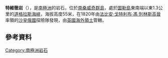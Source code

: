 {{coord|59|28|S|27|14|W|display=title}}

'''特維徹岩'''（{{lang-en|Twitcher Rock}}），是[[南極洲|南極洲]]的岩石，位於[[南桑威奇群島|南桑威奇群島]]，處於[[圖勒島|圖勒島]]東南端以東1.3公里的[[道格拉斯海峽|道格拉斯海峽]]，海拔高度55米，在1820年由[[法比安·戈特利布·馮·別林斯高晉|法比安·戈特利布·馮·別林斯高晉]]率領的[[沙皇俄國|沙皇俄國]]探險隊發現，由[[英國海外領土|英國海外領土]]管轄。

==參考資料==
{{usgs-gazetteer}}

{{Antarctica-geo-stub}}
{{南喬治亞與南桑威奇群島}}

[[Category:南極洲岩石|Category:南極洲岩石]]